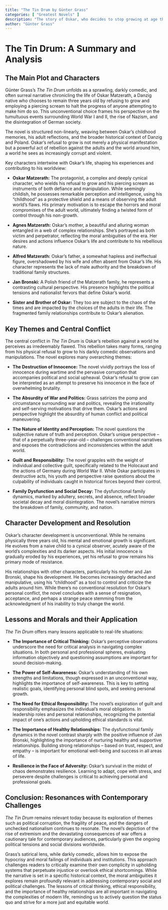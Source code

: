 ```yaml
---
title: "The Tin Drum by Günter Grass"
categories: [ "Greatest Novels" ]
description: "The story of Oskar, who decides to stop growing at age three, set against the rise of Nazism."
author: "Günter Grass"
---
```

# The Tin Drum: A Summary and Analysis

## The Main Plot and Characters

Günter Grass's *The Tin Drum* unfolds as a sprawling, darkly comedic, and often surreal narrative chronicling the life of Oskar Matzerath, a Danzig native who chooses to remain three years old by refusing to grow and employing a piercing scream to halt the progress of anyone attempting to make him do so. This unconventional choice frames his perspective on the tumultuous events surrounding World War I and II, the rise of Nazism, and the disintegration of German society.

The novel is structured non-linearly, weaving between Oskar's childhood memories, his adult reflections, and the broader historical context of Danzig and Poland.  Oskar's refusal to grow is not merely a physical manifestation but a powerful act of rebellion against the adults and the world around him, a world he sees as increasingly corrupt and violent. 

Key characters intertwine with Oskar's life, shaping his experiences and contributing to his worldview:

* **Oskar Matzerath:** The protagonist, a complex and deeply cynical character, who wields his refusal to grow and his piercing scream as instruments of both defiance and manipulation. While seemingly childish, he possesses remarkable perception and intelligence, using his "childhood" as a protective shield and a means of observing the adult world’s flaws. His primary motivation is to escape the horrors and moral compromises of the adult world, ultimately finding a twisted form of control through his non-growth.

* **Agnes Matzerath:** Oskar's mother, a beautiful and alluring woman entangled in a web of complex relationships. She’s portrayed as both victim and perpetrator, reflecting the moral ambiguities of the era. Her desires and actions influence Oskar's life and contribute to his rebellious nature.

* **Alfred Matzerath:** Oskar’s father, a somewhat hapless and ineffectual figure, overshadowed by his wife and often absent from Oskar’s life. His character represents the lack of male authority and the breakdown of traditional family structures.

* **Jan Bronski:** A Polish friend of the Matzerath family, he represents a contrasting cultural perspective. His presence highlights the political tensions and nationalist fervors that define Oskar's world.

* **Sister and Brother of Oskar:** They too are subject to the chaos of the times and are impacted by the choices of the adults in their life.  The fragmented family relationships contribute to Oskar's alienation.

## Key Themes and Central Conflict

The central conflict in *The Tin Drum* is Oskar's rebellion against a world he perceives as irredeemably flawed.  This rebellion takes many forms, ranging from his physical refusal to grow to his darkly comedic observations and manipulations.  The novel explores many overarching themes:

* **The Destruction of Innocence:** The novel vividly portrays the loss of innocence during wartime and the pervasive corruption that accompanies political and social upheaval. Oskar's refusal to grow can be interpreted as an attempt to preserve his innocence in the face of overwhelming brutality.

* **The Absurdity of War and Politics:** Grass satirizes the pomp and circumstance surrounding war and politics, revealing the irrationality and self-serving motivations that drive them. Oskar's actions and perspective highlight the absurdity of human conflict and political maneuvering.

* **The Nature of Identity and Perception:** The novel questions the subjective nature of truth and perception. Oskar’s unique perspective – that of a perpetually three-year-old – challenges conventional narratives and exposes the contradictions and inconsistencies within the adult world.

* **Guilt and Responsibility:** The novel grapples with the weight of individual and collective guilt, specifically related to the Holocaust and the actions of Germany during World War II.  While Oskar participates in destructive acts, his youth and perspective raise questions about the culpability of individuals caught in historical forces beyond their control.

* **Family Dysfunction and Social Decay:** The dysfunctional family dynamics, marked by adultery, secrets, and absence, reflect broader societal decay and moral disintegration. The novel's narrative mirrors the breakdown of family, community, and nation.


## Character Development and Resolution

Oskar's character development is unconventional. While he remains physically three years old, his mental and emotional growth is significant. He evolves from a naive child to a cynical observer, acutely aware of the world's complexities and its darker aspects. His initial innocence is gradually eroded by his experiences, yet his refusal to grow remains his primary mode of resistance.

His relationships with other characters, particularly his mother and Jan Bronski, shape his development.  He becomes increasingly detached and manipulative, using his "childhood" as a tool to control and criticize the adults around him.  While there’s no conventional resolution for Oskar's personal conflict, the novel concludes with a sense of resignation, acceptance, and perhaps a strange peace stemming from the acknowledgment of his inability to truly change the world.

## Lessons and Morals and their Application

*The Tin Drum* offers many lessons applicable to real-life situations:

* **The Importance of Critical Thinking:** Oskar's perceptive observations underscore the need for critical analysis in navigating complex situations. In both personal and professional spheres, evaluating information objectively and questioning assumptions are important for sound decision-making.

* **The Power of Self-Awareness:** Oskar's understanding of his own strengths and limitations, though expressed in an unconventional way, highlights the importance of self-awareness. This is key to setting realistic goals, identifying personal blind spots, and seeking personal growth.

* **The Need for Ethical Responsibility:**  The novel's exploration of guilt and responsibility emphasizes the individual's moral obligations.  In leadership roles and personal relationships, recognizing the potential impact of one's actions and upholding ethical standards is vital.

* **The Importance of Healthy Relationships:** The dysfunctional family dynamics in the novel contrast sharply with the positive influence of Jan Bronski, highlighting the importance of nurturing healthy and supportive relationships. Building strong relationships – based on trust, respect, and empathy – is important for emotional well-being and success in all areas of life.

* **Resilience in the Face of Adversity:** Oskar's survival in the midst of chaos demonstrates resilience.  Learning to adapt, cope with stress, and persevere despite challenges is critical to achieving personal and professional goals.


## Conclusion: Resonances with Contemporary Challenges

*The Tin Drum* remains relevant today because its exploration of themes such as political corruption, the fragility of peace, and the dangers of unchecked nationalism continues to resonate. The novel's depiction of the rise of extremism and the devastating consequences of war offers a cautionary tale for contemporary audiences, particularly given the ongoing political tensions and social divisions worldwide.

Grass's satirical lens, while darkly comedic, allows him to expose the hypocrisy and moral failings of individuals and institutions. This approach challenges readers to critically examine their own complicity in upholding systems that perpetuate injustice or overlook ethical shortcomings. While the narrative is set in a specific historical context, the moral ambiguities it explores remain profoundly relevant in addressing contemporary social and political challenges. The lessons of critical thinking, ethical responsibility, and the importance of healthy relationships are all important in navigating the complexities of modern life, reminding us to actively question the status quo and strive for a more just and equitable world.

